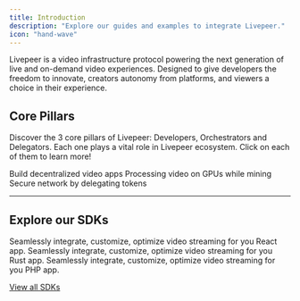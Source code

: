 ```yaml
---
title: Introduction
description: "Explore our guides and examples to integrate Livepeer."
icon: "hand-wave"
---
```


Livepeer is a video infrastructure protocol powering the next generation of live and on-demand video experiences. Designed to give developers the freedom to innovate, creators autonomy from platforms, and viewers a choice in their experience.

## Core Pillars

Discover the 3 core pillars of Livepeer: Developers, Orchestrators and Delegators. Each one plays a vital role in Livepeer ecosystem. Click on each of them to learn more!

<CardGroup cols={3}>
  <Card title="Developers" href="./concepts/spaces" icon="code">
    Build decentralized video apps
  </Card>
  <Card title="Orchestrators" href="./concepts/workbooks" icon="circle-nodes">
    Processing video on GPUs while mining
  </Card>
  <Card title="Delegators" href="./concepts/events" icon="coins">
    Secure network by delegating tokens
  </Card>
</CardGroup>

---

## Explore our SDKs

<CardGroup cols={3}>
  <Card title="React" icon="react" color="#5ED2F3">
    Seamlessly integrate, customize, optimize video streaming for you React app.
  </Card>
  <Card title="Node.js" icon="node-js" color="#68a063">
    Seamlessly integrate, customize, optimize video streaming for you Rust app.
  </Card>
  <Card title="PHP" icon="php" color="#787cb4">
    Seamlessly integrate, customize, optimize video streaming for you PHP app.
  </Card>
</CardGroup>

[View all SDKs](sdks)
